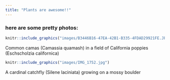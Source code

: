 ```yaml
---
title: "Plants are awesome!!"
---
```

### here are some pretty photos:


```r
knitr::include_graphics("images/B3446B16-47EA-42B1-B335-4FDAD29921FE.JPG")
```
Common camas (Camassia quamash) in a field of California poppies (Eschscholzia californica)


```r
knitr::include_graphics("images/IMG_1752.jpg")
```
A cardinal catchfly (Silene laciniata) growing on a mossy boulder